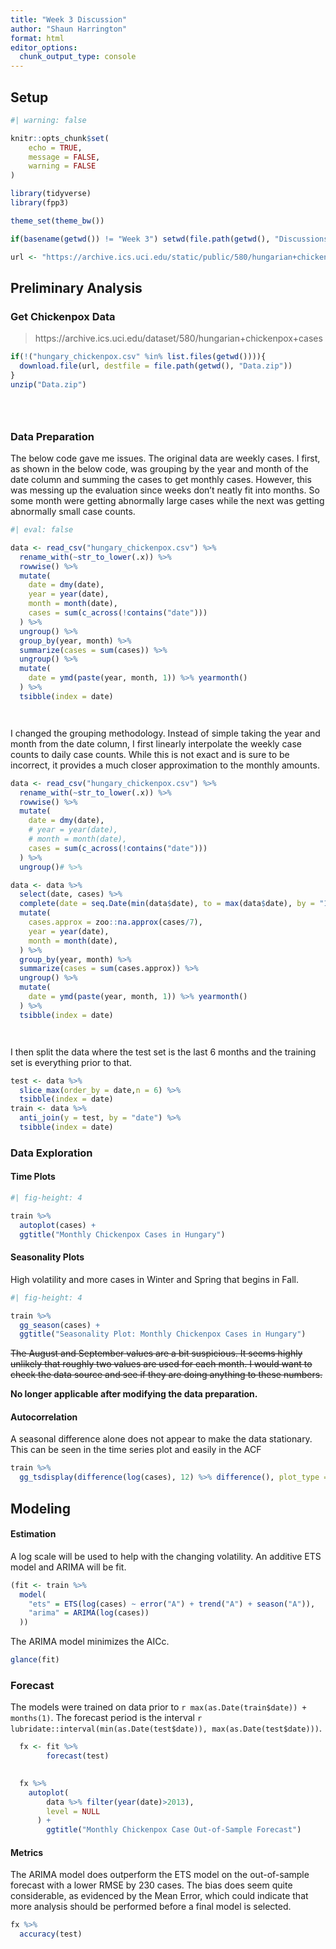 ```yaml
---
title: "Week 3 Discussion"
author: "Shaun Harrington"
format: html
editor_options: 
  chunk_output_type: console
---
```


## Setup

```r
#| warning: false

knitr::opts_chunk$set(
	echo = TRUE,
	message = FALSE,
	warning = FALSE
)

library(tidyverse)
library(fpp3)

theme_set(theme_bw())

if(basename(getwd()) != "Week 3") setwd(file.path(getwd(), "Discussions", "Week 3"))

url <- "https://archive.ics.uci.edu/static/public/580/hungarian+chickenpox+cases.zip"

```

## Preliminary Analysis

### Get Chickenpox Data

> https://archive.ics.uci.edu/dataset/580/hungarian+chickenpox+cases

```r
 
if(!("hungary_chickenpox.csv" %in% list.files(getwd()))){
  download.file(url, destfile = file.path(getwd(), "Data.zip"))  
}
unzip("Data.zip")





```


### Data Preparation

The below code gave me issues. The original data are weekly cases. I first, as shown in the below code, was grouping by the year and month of the date column and summing the cases to get monthly cases. However, this was messing up the evaluation since weeks don't neatly fit into months. So some month were getting abnormally large cases while the next was getting abnormally small case counts. 

```r
#| eval: false

data <- read_csv("hungary_chickenpox.csv") %>%
  rename_with(~str_to_lower(.x)) %>%
  rowwise() %>%
  mutate(
    date = dmy(date),
    year = year(date),
    month = month(date),
    cases = sum(c_across(!contains("date")))
  ) %>%
  ungroup() %>%
  group_by(year, month) %>%
  summarize(cases = sum(cases)) %>%
  ungroup() %>%
  mutate(
    date = ymd(paste(year, month, 1)) %>% yearmonth()
  ) %>%
  tsibble(index = date)




```

I changed the grouping methodology. Instead of simple taking the year and month from the date column, I first linearly interpolate the weekly case counts to daily case counts. While this is not exact and is sure to be incorrect, it provides a much closer approximation to the monthly amounts.

```r

data <- read_csv("hungary_chickenpox.csv") %>% 
  rename_with(~str_to_lower(.x)) %>% 
  rowwise() %>% 
  mutate(
    date = dmy(date),
    # year = year(date),
    # month = month(date),
    cases = sum(c_across(!contains("date")))
  ) %>% 
  ungroup()# %>% 

data <- data %>% 
  select(date, cases) %>% 
  complete(date = seq.Date(min(data$date), to = max(data$date), by = "1 day")) %>% 
  mutate(
    cases.approx = zoo::na.approx(cases/7),
    year = year(date),
    month = month(date),
  ) %>% 
  group_by(year, month) %>% 
  summarize(cases = sum(cases.approx)) %>% 
  ungroup() %>% 
  mutate(
    date = ymd(paste(year, month, 1)) %>% yearmonth()
  ) %>% 
  tsibble(index = date)




```

I then split the data where the test set is the last 6 months and the training set is everything prior to that.

```r

test <- data %>% 
  slice_max(order_by = date,n = 6) %>% 
  tsibble(index = date)
train <- data %>% 
  anti_join(y = test, by = "date") %>% 
  tsibble(index = date)

```



### Data Exploration

#### Time Plots 

```r
#| fig-height: 4

train %>% 
  autoplot(cases) +
  ggtitle("Monthly Chickenpox Cases in Hungary")

```

#### Seasonality Plots

High volatility and more cases in Winter and Spring that begins in Fall.

```r
#| fig-height: 4

train %>% 
  gg_season(cases) +
  ggtitle("Seasonality Plot: Monthly Chickenpox Cases in Hungary")

```

~~The August and September values are a bit suspicious. It seems highly unlikely that roughly two values are used for each month. I would want to check the data source and see if they are doing anything to these numbers.~~

**No longer applicable after modifying the data preparation.**


#### Autocorrelation

A seasonal difference alone does not appear to make the data stationary. This can be seen in the time series plot and easily in the ACF


```r

train %>% 
  gg_tsdisplay(difference(log(cases), 12) %>% difference(), plot_type = "partial", lag_max = 36)

```


## Modeling

#### Estimation

A log scale will be used to help with the changing volatility. An additive ETS model and ARIMA will be fit.

```r


(fit <- train %>% 
  model(
    "ets" = ETS(log(cases) ~ error("A") + trend("A") + season("A")),
    "arima" = ARIMA(log(cases))
  ))


```


The ARIMA model minimizes the AICc. 

```r
glance(fit)
```


### Forecast

The models were trained on data prior to `r max(as.Date(train$date)) + months(1)`. The forecast period is the interval `r lubridate::interval(min(as.Date(test$date)), max(as.Date(test$date)))`. 


```r

  fx <- fit %>% 
        forecast(test)
  

  fx %>% 
    autoplot(
        data %>% filter(year(date)>2013),
        level = NULL
      ) +
        ggtitle("Monthly Chickenpox Case Out-of-Sample Forecast")

```

#### Metrics

The ARIMA model does outperform the ETS model on the out-of-sample forecast with a lower RMSE by 230 cases. The bias does seem quite considerable, as evidenced by the Mean Error, which could indicate that more analysis should be performed before a final model is selected. 

```r

fx %>% 
  accuracy(test)

```


